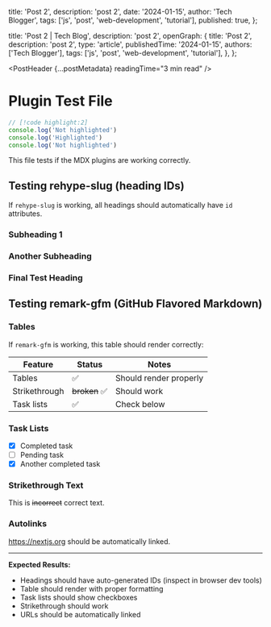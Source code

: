 
  title: 'Post 2',
  description: 'post 2',
  date: '2024-01-15',
  author: 'Tech Blogger',
  tags: ['js', 'post', 'web-development', 'tutorial'],
  published: true,
};

  title: 'Post 2 | Tech Blog',
  description: 'post 2',
  openGraph: {
    title: 'Post 2',
    description: 'post 2',
    type: 'article',
    publishedTime: '2024-01-15',
    authors: ['Tech Blogger'],
    tags: ['js', 'post', 'web-development', 'tutorial'],
  },
};

<PostHeader {...postMetadata} readingTime="3 min read" />

# Plugin Test File

```ts
// [!code highlight:2]
console.log('Not highlighted')
console.log('Highlighted')
console.log('Not highlighted')
```

This file tests if the MDX plugins are working correctly.

## Testing rehype-slug (heading IDs)

If `rehype-slug` is working, all headings should automatically have `id` attributes.

### Subheading 1

### Another Subheading

### Final Test Heading

## Testing remark-gfm (GitHub Flavored Markdown)

### Tables

If `remark-gfm` is working, this table should render correctly:

| Feature       | Status        | Notes                  |
| ------------- | ------------- | ---------------------- |
| Tables        | ✅            | Should render properly |
| Strikethrough | ~~broken~~ ✅ | Should work            |
| Task lists    | ✅            | Check below            |

### Task Lists

- [x] Completed task
- [ ] Pending task
- [x] Another completed task

### Strikethrough Text

This is ~~incorrect~~ correct text.

### Autolinks

https://nextjs.org should be automatically linked.

---

**Expected Results:**

- Headings should have auto-generated IDs (inspect in browser dev tools)
- Table should render with proper formatting
- Task lists should show checkboxes
- Strikethrough should work
- URLs should be automatically linked
